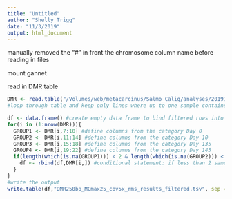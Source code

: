 ```yaml
---
title: "Untitled"
author: "Shelly Trigg"
date: "11/3/2019"
output: html_document
---
```



manually removed the "#" in front the chromosome column name before reading in files

mount gannet

read in  DMR table
```r
DMR <- read.table("/Volumes/web/metacarcinus/Salmo_Calig/analyses/20191030/DMR250bp_MAPQ20_MCmax25_cov5x_rms_results_collapsed.tsv", header = TRUE,sep = "\t",stringsAsFactors = FALSE)
#loop through table and keep only lines where up to one sample contains NA for % methylation

df <- data.frame() #create empty data frame to bind filtered rows into
for(i in (1:nrow(DMR))){
  GROUP1 <- DMR[i,7:10] #define columns from the category Day 0
  GROUP2 <- DMR[i,11:14] #define columns from the category Day 10
  GROUP3 <- DMR[i,15:18] #define columns from the category Day 135
  GROUP4 <- DMR[i,19:22] #define columns from the category Day 145
  if(length(which(is.na(GROUP1))) < 2 & length(which(is.na(GROUP2))) < 2 & length(which(is.na(GROUP3))) < 2 & length(which(is.na(GROUP4))) < 2){
    df <- rbind(df,DMR[i,]) #conditional statement: if less than 2 sameples/category have NA for % methylation bind the whole row to the new dataframe
  }
}
#write the output
write.table(df,"DMR250bp_MCmax25_cov5x_rms_results_filtered.tsv", sep = "\t", row.names= FALSE, quote = FALSE)

```
